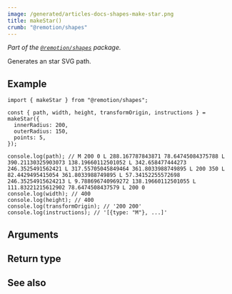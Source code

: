 ```yaml
---
image: /generated/articles-docs-shapes-make-star.png
title: makeStar()
crumb: "@remotion/shapes"
---
```



_Part of the [`@remotion/shapes`](/docs/shapes) package._

Generates an star SVG path.

## Example

```tsx twoslash title="star.ts"
import { makeStar } from "@remotion/shapes";

const { path, width, height, transformOrigin, instructions } = makeStar({
  innerRadius: 200,
  outerRadius: 150,
  points: 5,
});

console.log(path); // M 200 0 L 288.167787843871 78.64745084375788 L 390.21130325903073 138.19660112501052 L 342.658477444273 246.3525491562421 L 317.55705045849464 361.8033988749895 L 200 350 L 82.4429495415054 361.8033988749895 L 57.34152255572698 246.35254915624213 L 9.788696740969272 138.19660112501055 L 111.83221215612902 78.6474508437579 L 200 0
console.log(width); // 400
console.log(height); // 400
console.log(transformOrigin); // '200 200'
console.log(instructions); // '[{type: "M"}, ...]'
```

## Arguments

<ShapeOptions shape="star"/>

## Return type

<MakeShapeReturnType shape="star"/>

## See also

<MakeShapeSeeAlso shape="star"/>
